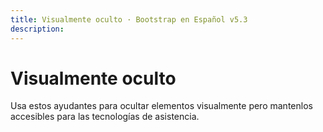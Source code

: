 ```yaml
---
title: Visualmente oculto · Bootstrap en Español v5.3
description: 
---
```

# Visualmente oculto

Usa estos ayudantes para ocultar elementos visualmente pero mantenlos accesibles para las tecnologías de asistencia.